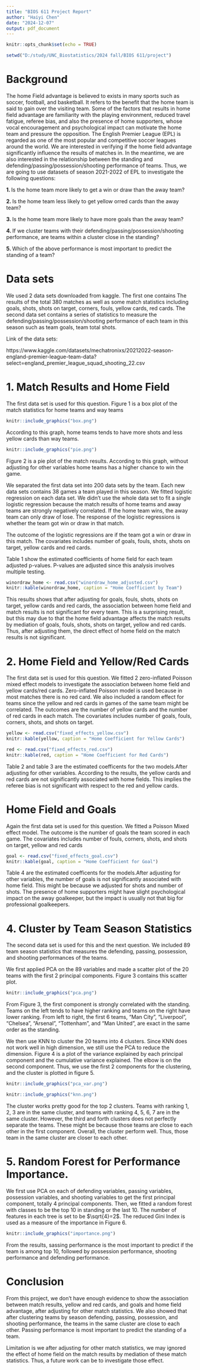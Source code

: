 ---
title: "BIOS 611 Project Report"
author: "Haiyi Chen"
date: "2024-12-07"
output: pdf_document
---

```{r setup, include=FALSE}
knitr::opts_chunk$set(echo = TRUE)
```

```{r, echo=FALSE}
setwd("D:/study/UNC_Biostatistics/2024 fall/BIOS 611/project")
```

# Background

The home Field advantage is believed to exists in many sports such as soccer, football, and basketball. It refers to the benefit that the home team is said to gain over the visiting team. Some of the factors that results in home field advantage are familiarity with the playing environment, reduced travel fatigue, referee bias, and also the presence of home supporters, whose vocal encouragement and psychological impact can motivate the home team and pressure the opposition. The English Premier League (EPL) is regarded as one of the most popular and competitive soccer leagues around the world. We are interested in verifying if the home field advantage significantly influence the results of matches in. In the meantime, we are also interested in the relationship between the standing and defending/passing/possession/shooting performance of teams. Thus, we are going to use datasets of season 2021-2022 of EPL to investigate the following questions:

**1. ** Is the home team more likely to get a win or draw than the away team?

**2. ** Is the home team less likely to get yellow orred cards than the away
team?

**3. ** Is the home team more likely to have more goals than the away team?

**4. ** If we cluster teams with their defending/passing/possession/shooting performance, are teams within a cluster close in the standing?

**5. ** Which of the above performance is most important to predict the standing of a team?

# Data sets

We used 2 data sets downloaded from kaggle. The first one contains The results of the total 380 matches as well as some match statistics including goals, shots, shots on target, corners, fouls, yellow cards, red cards. The second data set contains a series of statistics to measure the defending/passing/possession/shooting performance of each team in this season such as team goals, team total shots.

Link of the data sets:

https://www.kaggle.com/datasets/mechatronixs/20212022-season-england-premier-league-team-data?select=england_premier_league_squad_shooting_22.csv

# 1. Match Results and Home Field

The first data set is used for this question. Figure 1 is a box plot of the match statistics for home teams and way teams

```{r, fig.cap="Box Plot of Match Statistics", out.width="70%", fig.align="center", echo=FALSE}
knitr::include_graphics("box.png")
```
According to this graph, home teams tends to have more shots and less yellow cards than way teams.

```{r, fig.cap="Pie Plot of Match Results", out.width="60%", fig.align="center", echo=FALSE}
knitr::include_graphics("pie.png")
```

Figure 2 is a pie plot of the match results. According to this graph, without adjusting for other variables home teams has a higher chance to win the game.

We separated the first data set into 200 data sets by the team. Each new data sets contains 38 games a team played in this season. We fitted logistic regression on each data set. We didn't use the whole data set to fit a single logistic regression because the match results of home teams and away teams are strongly negatively correlated. If the home team wins, the away team can only draw of lose. The response of the logistic regressions is whether the team got win or draw in that match. 

The outcome of the logistic regressions are if the team got a win or draw in this match. The covariates includes number of goals, fouls, shots, shots on target, yellow cards and red cards.

Table 1 show the estimated coefficients of home field for each team adjusted p-values. P-values are adjusted since this analysis involves multiple testing.

```{r, fig.cap="Coefficients with Adjusted P-values", out.width="70%", fig.align="center", echo=FALSE}
winordraw_home <- read.csv("winordraw_home_adjusted.csv")
knitr::kable(winordraw_home, caption = "Home Coefficient by Team")
```
This results shows that after adjusting for goals, fouls, shots, shots on target, yellow cards and red cards, the association between home field and match results is not significant for every team. This is a surprising result, but this may due to that the home field advantage affects the match results by mediation of goals, fouls, shots, shots on target, yellow and red cards. Thus, after adjusting them, the direct effect of home field on the match results is not significant.


# 2. Home Field and Yellow/Red Cards

The first data set is used for this question. We fitted 2 zero-inflated Poisson mixed effect models to investigate the association between home field and yellow cards/red cards. Zero-inflated Poisson model is used because in most matches there is no red card. We also included a random effect for teams since the yellow and red cards in games of the same team might be correlated. The outcomes are the number of yellow cards and the number of red cards in each match. The covariates includes number of goals, fouls, corners, shots, and shots on target.

```{r, fig.cap="Coefficients for Yellow Cards", out.width="70%", fig.align="center", echo=FALSE}
yellow <- read.csv("fixed_effects_yellow.csv")
knitr::kable(yellow, caption = "Home Coefficient for Yellow Cards")
```
```{r, fig.cap="Coefficient for RedCards", out.width="70%", fig.align="center", echo=FALSE}
red <- read.csv("fixed_effects_red.csv")
knitr::kable(red, caption = "Home Coefficient for Red Cards")
```

Table 2 and table 3 are the estimated coefficents for the two models.After adjusting for other variables. According to the results, the yellow cards and red cards are not significantly associated with home fields. This implies the referee bias is not significant with respect to the red and yellow cards.

# Home Field and Goals

Again the first data set is used for this question. We fitted a Poisson Mixed effect model. The outcome is the number of goals the team scored in each game. The covariates includes number of fouls, corners, shots, and shots on target, yellow and red cards

```{r, fig.cap="Coefficients for Goals", out.width="70%", fig.align="center", echo=FALSE}
goal <- read.csv("fixed_effects_goal.csv")
knitr::kable(goal, caption = "Home Coefficient for Goal")
```
Table 4 are the estimated coefficents for the models.After adjusting for other variables, the number of goals is not significantly associated with home field. This might be because we adjusted for shots and number of shots. The presence of home supporters might have slight psychological impact on the away goalkeeper, but the impact is usually not that big for professional goalkeepers.


# 4. Cluster by Team Season Statistics 

The second data set is used for this and the next question. We included 89 team season statistics that measures the defending, passing, possession, and shooting performances of the teams.

We first applied PCA on the 89 variables and made a scatter plot of the 20 teams with the first 2 principal components. Figure 3 contains this scatter plot.

```{r, fig.cap="Scatter Plot of Teams with First 2 Principal Components", out.width="80%", fig.align="center", echo=FALSE}
knitr::include_graphics("pca.png")
```

From Figure 3, the first component is strongly correlated with the standing. Teams on the left tends to have higher ranking and teams on the right have lower ranking. From left to right, the first 6 teams, "Man City", "Liverpool", "Chelsea", "Arsenal", "Tottenham", and "Man United", are exact in the same order as the standing.

We then use KNN to cluster the 20 teams into 4 clusters. Since KNN does not work well in high dimension, we still use the PCA to reduce the dimension. Figure 4 is a plot of the variance explained by each principal component and the cumulative variance explained. The elbow is on the second component. Thus, we use the first 2 components for the clustering, and the cluster is plotted in figure 5.

```{r, fig.cap="Variance Explained by Each Principal Components", out.width="60%", fig.align="center", echo=FALSE}
knitr::include_graphics("pca_var.png")
```

```{r, fig.cap="Clusters in Scatter Plot with First 2 Principal Components", out.width="80%", fig.align="center", echo=FALSE}
knitr::include_graphics("knn.png")
```
The cluster works pretty good for the top 2 clusters. Teams with ranking 1, 2, 3 are in the same cluster, and teams with ranking 4, 5, 6, 7 are in the same cluster. However, the third and forth clusters does not perfectly separate the teams. These might be because those teams are close to each other in the first component. Overall, the cluster perform well. Thus, those team in the same cluster are closer to each other.


# 5. Random Forest for Performance Importance.

We first use PCA on each of defending variables, passing variables, possession variables, and shooting variables to get the first principal component, totally 4 principal components. Then, we fitted a random forest with classes to be the top 10 in standing or the last 10. The number of features in each tree is set to be $\sqrt{4}=2$. The reduced Gini Index is used as a measure of the importance in Figure 6.

```{r, fig.cap="Importance of Performance", out.width="60%", fig.align="center", echo=FALSE}
knitr::include_graphics("importance.png")
```

From the results, sassing performance is the most important to predict if the team is among top 10, followed by possession performance, shooting performance and defending performance.


# Conclusion

From this project, we don't have enough evidence to show the association between match results, yellow and red cards, and goals and home field advantage, after adjusting for other match statistics. We also showed that after clustering teams by season defending, passing, possession, and shooting performance, the teams in the same cluster are close to each other. Passing performance is most important to predict the standing of a team.

Limitation is we after adjusting for other match statistics, we may ignored the effect of home field on the match results by mediation of these match statistics. Thus, a future work can be to investigate those effect.


